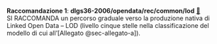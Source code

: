 ::: {#racc-1 .callout-note appearance="simple" icon=false .raccomandazione}
[**Raccomandazione 1**]{.testo-blu}: **dlgs36-2006/opendata/rec/common/lod** [🔗](#racc-1){.link-req}<br>
SI RACCOMANDA un percorso graduale verso la produzione nativa di Linked Open Data – LOD (livello cinque stelle nella classificazione del modello di cui all'[Allegato @sec-allegato-a]).
:::
